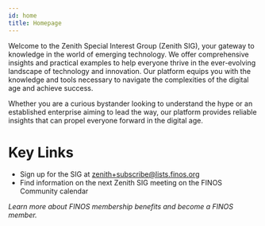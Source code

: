 ```yaml
---
id: home
title: Homepage
---
```


Welcome to the Zenith Special Interest Group (Zenith SIG), your gateway to knowledge in the world of emerging technology. We offer comprehensive insights and practical examples to help everyone thrive in the ever-evolving landscape of technology and innovation. Our platform equips you with the knowledge and tools necessary to navigate the complexities of the digital age and achieve success.

Whether you are a curious bystander looking to understand the hype or an established enterprise aiming to lead the way, our platform provides reliable insights that can propel everyone forward in the digital age.

# Key Links

* Sign up for the SIG at zenith+subscribe@lists.finos.org
* Find information on the next Zenith SIG meeting on the FINOS Community calendar

_Learn more about FINOS membership benefits and become a FINOS member._

